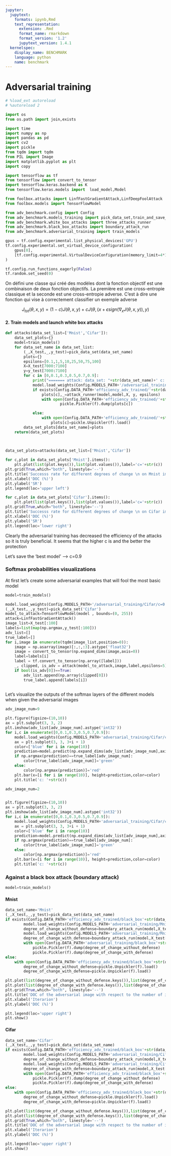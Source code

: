 ```yaml
---
jupyter:
  jupytext:
    formats: ipynb,Rmd
    text_representation:
      extension: .Rmd
      format_name: rmarkdown
      format_version: '1.2'
      jupytext_version: 1.4.1
  kernelspec:
    display_name: BENCHMARK
    language: python
    name: benchmark
---
```


#  Adversarial training


```python
# %load_ext autoreload
# %autoreload 2
```

```python
import os
from os.path import join,exists

import time 
import numpy as np
import pandas as pd
import cv2
import pickle
from tqdm import tqdm
from PIL import Image
import matplotlib.pyplot as plt
import copy

import tensorflow as tf
from tensorflow import convert_to_tensor
import tensorflow.keras.backend as K
from tensorflow.keras.models import  load_model,Model

from foolbox.attacks import LinfFastGradientAttack,LinfDeepFoolAttack
from foolbox.models import TensorFlowModel

from adv_benchmark.config import Config
from adv_benchmark.models_training import pick_data_set,train_and_save_effnet,train_and_save_small_model
from adv_benchmark.white_box_attacks import three_attacks_runner
from adv_benchmark.black_box_attacks import boundary_attack_run
from adv_benchmark.adversarial_training import train_models

gpus = tf.config.experimental.list_physical_devices('GPU')
tf.config.experimental.set_virtual_device_configuration(
    gpus[0],
    [tf.config.experimental.VirtualDeviceConfiguration(memory_limit=4*1024)]
)

tf.config.run_functions_eagerly(False)
tf.random.set_seed(0)
```

On défini une classe qui créé des modèles dont la fonction objectif est une combinaison de deux fonction objectifs. La première est une cross-entropie classique et la seconde est une cross-entropie adverse. C'est à dire une fonction qui vise à correctement classifier un exemple adverse 


$$J_{tot}(\theta,x,y)=(1-c)J(\theta,x,y)+cJ(\theta,(x+{\epsilon}sign(\nabla_{x}J(\theta,x,y)),y)$$ 


#### 2. Train models and launch white box attacks

```python
def attacks(data_set_list=['Mnist','Cifar']):
    data_set_plots={}
    model=train_models()
    for data_set_name in data_set_list:
        (_,X_test,_,y_test)=pick_data_set(data_set_name)        
        plots={}
        epsilons=[0.1,1,5,10,25,50,75,100]
        X=X_test[7000:7100]
        y=y_test[7000:7100]
        for c in [0,0.1,0.3,0.5,0.7,0.9]:
            print("======= attack: data_set: "+str(data_set_name)+' c:'+str(c)+'======')
            model.load_weights(Config.MODELS_PATH+'/adversarial_training/'+str(data_set_name)+'/c='+str(c)+'.h5')
            if exists(Config.DATA_PATH+'efficiency_adv_trained/'+str(data_set_name)+'/c='+str(c))==False:
                plots[c],_=attack_runner(model,model,X, y, epsilons)
                with open(Config.DATA_PATH+'efficiency_adv_trained/'+str(data_set_name)+'/c='+str(c), 'wb') as f:
                        pickle.Pickler(f).dump(plots[c])

            else:
                with open(Config.DATA_PATH+'efficiency_adv_trained/'+str(data_set_name)+'/c='+str(c), 'rb') as f:
                    plots[c]=pickle.Unpickler(f).load()
        data_set_plots[data_set_name]=plots
    return(data_set_plots)
        
    
```

```python
data_set_plots=attacks(data_set_list=['Mnist','Cifar'])
```

```python
for c,plot in data_set_plots['Mnist'].items():
    plt.plot(list(plot.keys()),list(plot.values()),label='c='+str(c))
plt.grid(True,which="both", linestyle='--')
plt.title('Successs rate for different degrees of change \n on Mnist images',fontsize=11)
plt.xlabel('DOC (%)')
plt.ylabel('SR')
plt.legend(loc='upper left')
```

```python
for c,plot in data_set_plots['Cifar'].items():
    plt.plot(list(plot.keys()),list(plot.values()),label='c='+str(c))
plt.grid(True,which="both", linestyle='--')
plt.title('Successs rate for different degrees of change \n on Cifar images',fontsize=11)
plt.xlabel('DOC (%)')
plt.ylabel('SR')
plt.legend(loc='lower right')
```

Clearly the adversarial training has decreased the efficiency of the attacks so it is truly beneficial. It seems that the higher c is and the better the protection


Let's save the 'best model' --> c=0.9


### Softmax probabilities visualizations


At first let's create some adversarial examples that will fool the most basic model

```python
model=train_models()
```

```python
model.load_weights(Config.MODELS_PATH+'/adversarial_training/Cifar/c=0.h5')
(_,X_test,_,y_test)=pick_data_set('Cifar')
model_to_attack=TensorFlowModel(model , bounds=(0, 255))
attack=LinfFastGradientAttack()
image_list=X_test[:100]
labels=list(map(np.argmax,y_test[:100]))
adv_list=[]
true_label=[]
for i,image in enumerate(tqdm(image_list,position=0)):
    image = np.asarray(image)[:,:,:3].astype('float32')
    image = convert_to_tensor(np.expand_dims(image,axis=0))
    label=labels[i]
    label = tf.convert_to_tensor(np.array([label]))
    _, clipped, is_adv = attack(model_to_attack,image,label,epsilons=5)
    if bool(is_adv[0])==True:
        adv_list.append(np.array(clipped[0]))
        true_label.append(labels[i])
    
```

Let's visualize the outputs of the softmax layers of the different models when given the adversarial images 

```python
adv_image_num=9

plt.figure(figsize=(10,10))
ax = plt.subplot(3, 3, 2)
plt.imshow(adv_list[adv_image_num].astype('int32'))
for i,c in enumerate([0,0.1,0.3,0.5,0.7,0.9]): 
    model.load_weights(Config.MODELS_PATH+'adversarial_training/Cifar/c='+str(c)+'.h5')
    ax = plt.subplot(3, 3, 3+i + 1)
    color=['blue' for i in range(10)]
    prediction=model.predict(np.expand_dims(adv_list[adv_image_num],axis=0))[0]
    if np.argmax(prediction)==true_label[adv_image_num]:
        color[true_label[adv_image_num]]='green'
    else:
        color[np.argmax(prediction)]='red'
    plt.bar(x=[i for i in range(10)], height=prediction,color=color)
    plt.title('c: '+str(c))

```

```python
adv_image_num=2


plt.figure(figsize=(10,10))
ax = plt.subplot(3, 3, 2)
plt.imshow(adv_list[adv_image_num].astype('int32'))
for i,c in enumerate([0,0.1,0.3,0.5,0.7,0.9]):
    model.load_weights(Config.MODELS_PATH+'adversarial_training/Cifar/c='+str(c)+'.h5')
    ax = plt.subplot(3, 3, 3+i + 1)
    color=['blue' for i in range(10)]
    prediction=model.predict(np.expand_dims(adv_list[adv_image_num],axis=0))[0]
    if np.argmax(prediction)==true_label[adv_image_num]:
        color[true_label[adv_image_num]]='green'
    else:
        color[np.argmax(prediction)]='red'
    plt.bar(x=[i for i in range(10)], height=prediction,color=color)
    plt.title('c: '+str(c))
```

### Against a black box attack (boundary attack)

```python
model=train_models()
```

#### Mnist

```python
data_set_name='Mnist'
(_,X_test,_,y_test)=pick_data_set(data_set_name)        
if exists(Config.DATA_PATH+'efficiency_adv_trained/black_box'+str(data_set_name))==False:
        model.load_weights(Config.MODELS_PATH+'adversarial_training/Mnist/c=0.h5')
        degree_of_change_without_defense=boundary_attack_run(model,X_test[1])
        model.load_weights(Config.MODELS_PATH+'adversarial_training/Mnist/c=0.9.h5')
        degree_of_change_with_defense=boundary_attack_run(model,X_test[1])
        with open(Config.DATA_PATH+'adversarial_training/black_box'+str(data_set_name), 'wb') as f:
            pickle.Pickler(f).dump(degree_of_change_without_defense)
            pickle.Pickler(f).dump(degree_of_change_with_defense)
else:
    with open(Config.DATA_PATH+'efficiency_adv_trained/black_box'+str(data_set_name), 'rb') as f:
        degree_of_change_without_defense=pickle.Unpickler(f).load()
        degree_of_change_with_defense=pickle.Unpickler(f).load()

```

```python
plt.plot(list(degree_of_change_without_defense.keys()),list(degree_of_change_without_defense.values()),label='DOC without adversarial training')
plt.plot(list(degree_of_change_with_defense.keys()),list(degree_of_change_with_defense.values()),label='DOC with adversarial training')
plt.grid(True,which="both", linestyle='--')
plt.title('DOC of the adversarial image with respect to the number of iterations on Mnist', fontsize=8)
plt.xlabel('Iterarion')
plt.ylabel('DOC (%)')

plt.legend(loc='upper right')
plt.show()
```

#### Cifar

```python
data_set_name='Cifar'
(_,X_test,_,y_test)=pick_data_set(data_set_name)        
if exists(Config.DATA_PATH+'efficiency_adv_trained/black_box'+str(data_set_name))==False:
        model.load_weights(Config.MODELS_PATH+'adversarial_training/Cifar/c=0.h5')
        degree_of_change_without_defense=boundary_attack_run(model,X_test[1])
        model.load_weights(Config.MODELS_PATH+'adversarial_training/Cifar/c=0.9.h5')
        degree_of_change_with_defense=boundary_attack_run(model,X_test[1])
        with open(Config.DATA_PATH+'efficiency_adv_trained/black_box'+str(data_set_name), 'wb') as f:
            pickle.Pickler(f).dump(degree_of_change_without_defense)
            pickle.Pickler(f).dump(degree_of_change_with_defense)
else:
    with open(Config.DATA_PATH+'efficiency_adv_trained/black_box'+str(data_set_name), 'rb') as f:
        degree_of_change_without_defense=pickle.Unpickler(f).load()
        degree_of_change_with_defense=pickle.Unpickler(f).load()
```

```python
plt.plot(list(degree_of_change_without_defense.keys()),list(degree_of_change_without_defense.values()),label='DOC without adversarial training')
plt.plot(list(degree_of_change_with_defense.keys()),list(degree_of_change_with_defense.values()),label='DOC with adversarial training')
plt.grid(True,which="both", linestyle='--')
plt.title('DOC of the adversarial image with respect to the number of iterations on Cifar', fontsize=8)
plt.xlabel('Iterarion')
plt.ylabel('DOC (%)')

plt.legend(loc='upper right')
plt.show()
```
